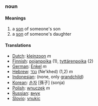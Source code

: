===noun===
====Meanings====
#a [[son]] of someone's son
#a [[son]] of someone's daughter
====Translations====
*[[Dutch]]: [[kleinzoon]] ''m''
*[[Finnish]]: [[pojanpoika]] (1), [[tyttärenpoika]] (2)
*[[German]]: [[Enkel]] ''m''
*[[Hebrew]]: [[נכד]] (Ne'khed) (1,2) ''m''
*[[Indonesian]]: (none, only [[grandchild]])
*[[Korean]]: [[손자]] [孫子] (sonja)
*[[Polish]]: [[wnuczek]] ''m''
*[[Russian]]: [[внук]]
*[[Slovio]]: [[vnukic]]